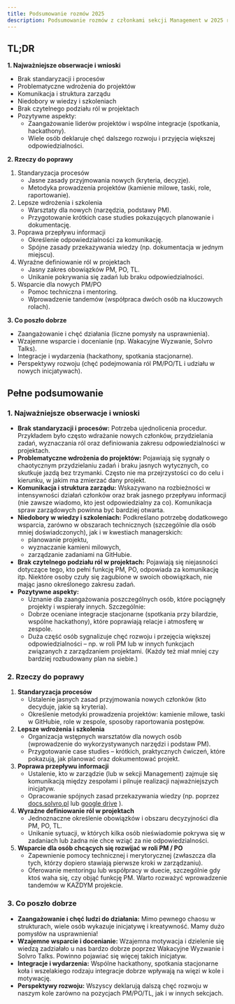 ```yaml
---
title: Podsumowanie rozmów 2025
description: Podsumowanie rozmów z członkami sekcji Management w 2025 roku
---
```


## TL;DR

**1. Najważniejsze obserwacje i wnioski**

- Brak standaryzacji i procesów
- Problematyczne wdrożenia do projektów
- Komunikacja i struktura zarządu
- Niedobory w wiedzy i szkoleniach
- Brak czytelnego podziału ról w projektach
- Pozytywne aspekty:
  - Zaangażowanie liderów projektów i wspólne integracje (spotkania, hackathony).
  - Wiele osób deklaruje chęć dalszego rozwoju i przyjęcia większej odpowiedzialności.

**2. Rzeczy do poprawy**

1. Standaryzacja procesów
   - Jasne zasady przyjmowania nowych (kryteria, decyzje).
   - Metodyka prowadzenia projektów (kamienie milowe, taski, role, raportowanie).
2. Lepsze wdrożenia i szkolenia
   - Warsztaty dla nowych (narzędzia, podstawy PM).
   - Przygotowanie krótkich case studies pokazujących planowanie i dokumentację.
3. Poprawa przepływu informacji
   - Określenie odpowiedzialności za komunikację.
   - Spójne zasady przekazywania wiedzy (np. dokumentacja w jednym miejscu).
4. Wyraźne definiowanie ról w projektach
   - Jasny zakres obowiązków PM, PO, TL.
   - Unikanie pokrywania się zadań lub braku odpowiedzialności.
5. Wsparcie dla nowych PM/PO
   - Pomoc techniczna i mentoring.
   - Wprowadzenie tandemów (współpraca dwóch osób na kluczowych rolach).

**3. Co poszło dobrze**

- Zaangażowanie i chęć działania (liczne pomysły na usprawnienia).
- Wzajemne wsparcie i docenianie (np. Wakacyjne Wyzwanie, Solvro Talks).
- Integracje i wydarzenia (hackathony, spotkania stacjonarne).
- Perspektywy rozwoju (chęć podejmowania ról PM/PO/TL i udziału w nowych inicjatywach).

## Pełne podsumowanie

### 1. Najważniejsze obserwacje i wnioski

- **Brak standaryzacji i procesów:** Potrzeba ujednolicenia procedur. Przykładem było często wdrażanie nowych członków, przydzielania zadań, wyznaczania ról oraz definiowania zakresu odpowiedzialności w projektach.
- **Problematyczne wdrożenia do projektów:** Pojawiają się sygnały o chaotycznym przydzielaniu zadań i braku jasnych wytycznych, co skutkuje jazdą bez trzymanki. Często nie ma przejrzystości co do celu i kierunku, w jakim ma zmierzać dany projekt.
- **Komunikacja i struktura zarządu:** Wskazywano na rozbieżności w intensywności działań członków oraz brak jasnego przepływu informacji (nie zawsze wiadomo, kto jest odpowiedzialny za co). Komunikacja spraw zarządowych powinna być bardziej otwarta.
- **Niedobory w wiedzy i szkoleniach:** Podkreślano potrzebę dodatkowego wsparcia, zarówno w obszarach technicznych (szczególnie dla osób mniej doświadczonych), jak i w kwestiach managerskich:
  - planowanie projektu,
  - wyznaczanie kamieni milowych,
  - zarządzanie zadaniami na GitHubie.
- **Brak czytelnego podziału ról w projektach:** Pojawiają się niejasności dotyczące tego, kto pełni funkcję PM, PO, odpowiada za komunikację itp. Niektóre osoby czuły się zagubione w swoich obowiązkach, nie mając jasno określonego zakresu zadań.
- **Pozytywne aspekty:**
  - Uznanie dla zaangażowania poszczególnych osób, które pociągnęły projekty i wspierały innych. Szczególnie:
  - Dobrze oceniane integracje stacjonarne (spotkania przy bilardzie, wspólne hackathony), które poprawiają relacje i atmosferę w zespole.
  - Duża część osób sygnalizuje chęć rozwoju i przejęcia większej odpowiedzialności – np. w roli PM lub w innych funkcjach związanych z zarządzaniem projektami. (Każdy też miał mniej czy bardziej rozbudowany plan na siebie.)

### 2. Rzeczy do poprawy

1. **Standaryzacja procesów**
   - Ustalenie jasnych zasad przyjmowania nowych członków (kto decyduje, jakie są kryteria).
   - Określenie metodyki prowadzenia projektów: kamienie milowe, taski w GitHubie, role w zespole, sposoby raportowania postępów.
2. **Lepsze wdrożenia i szkolenia**
   - Organizacja wstępnych warsztatów dla nowych osób (wprowadzenie do wykorzystywanych narzędzi i podstaw PM).
   - Przygotowanie case studies – krótkich, praktycznych ćwiczeń, które pokazują, jak planować oraz dokumentować projekt.
3. **Poprawa przepływu informacji**
   - Ustalenie, kto w zarządzie (lub w sekcji Management) zajmuje się komunikacją między zespołami i pilnuje realizacji najważniejszych inicjatyw.
   - Opracowanie spójnych zasad przekazywania wiedzy (np. poprzez [docs.solvro.pl](http://docs.solvro.pl) lub [google drive](http://google.drive) ).
4. **Wyraźne definiowanie ról w projektach**
   - Jednoznaczne określenie obowiązków i obszaru decyzyjności dla PM, PO, TL.
   - Unikanie sytuacji, w których kilka osób nieświadomie pokrywa się w zadaniach lub żadna nie chce wziąć za nie odpowiedzialności.
5. **Wsparcie dla osób chcących się rozwijać w roli PM / PO**
   - Zapewnienie pomocy technicznej i merytorycznej (zwłaszcza dla tych, którzy dopiero stawiają pierwsze kroki w zarządzaniu).
   - Oferowanie mentoringu lub współpracy w duecie, szczególnie gdy ktoś waha się, czy objąć funkcję PM. Warto rozważyć wprowadzenie tandemów w KAŻDYM projekcie.

### 3. Co poszło dobrze

- **Zaangażowanie i chęć ludzi do działania:** Mimo pewnego chaosu w strukturach, wiele osób wykazuje inicjatywę i kreatywność. Mamy dużo pomysłów na usprawnienia!
- **Wzajemne wsparcie i docenianie:** Wzajemna motywacja i dzielenie się wiedzą zadziałało u nas bardzo dobrze poprzez Wakacyjne Wyzwanie i Solvro Talks. Powinno pojawiać się więcej takich inicjatyw.
- **Integracje i wydarzenia:** Wspólne hackathony, spotkania stacjonarne koła i wszelakiego rodzaju integracje dobrze wpływają na więzi w kole i motywację.
- **Perspektywy rozwoju:** Wszyscy deklarują dalszą chęć rozwoju w naszym kole zarówno na pozycjach PM/PO/TL, jak i w innych sekcjach.
